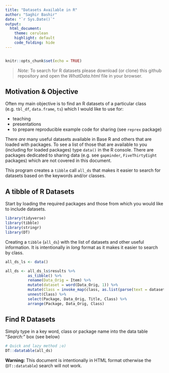 ```yaml
---
title: "Datasets Available in R"
author: "Saghir Bashir"
date: "`r Sys.Date()`"
output: 
  html_document:
    theme: cerulean
    highlight: default
    code_folding: hide
---
```

```r

```

```r
knitr::opts_chunk$set(echo = TRUE)
```
> *Note:* To search for R datasets please download (or clone) this github repository and open the *WhatData.html* file in your browser.

## Motivation & Objective

Often my main objective is to find an R datasets of a particular class (e.g. `tbl_df`, `data.frame`, `ts`) which I would like to use for: 

* teaching
* presentations 
* to prepare reproducible example code for sharing (see `reprex` package)

There *are* many useful datasets available in Base R and others that are loaded with packages. To see a list of those that are available to you (including for loaded packages) type `data()` in the R console. There are packages dedicated to sharing data (e.g. see `gapminder`, `FiveThirtyEight` packages) which are not covered in this document.

This program creates a `tibble` call `all_ds` that makes it easier to search for datasets based on the keywords and/or classes. 

## A tibble of R Datasets

Start by loading the required packages and those from which you would like to include datasets. 
```r
library(tidyverse)
library(tibble)
library(stringr)
library(DT)
```

Creating a `tibble` (`all_ds`) with the list of datasets and other useful information. It is intentionally in _long_ format as it makes it easier to search by class. 
```r
all_ds_ls <- data()

all_ds <- all_ds_ls$results %>%
          as_tibble() %>%
          rename(Data_Orig = Item) %>%
          mutate(dataset = word(Data_Orig, 1)) %>%
          mutate(Class = invoke_map(class, as.list(parse(text = dataset)))) %>%
          unnest(Class) %>%
          select(Package, Data_Orig, Title, Class) %>%
          arrange(Package, Data_Orig, Class)
```

## Find R Datasets

Simply type in a key word, class or package name into the data table "*Search:*" box (see below)
```r
# Quick and lazy method ;o)
DT::datatable(all_ds)
```

**Warning:** This document is intentionally in HTML format otherwise the (`DT::datatable`) search will not work.
